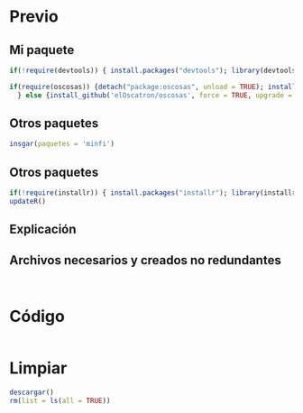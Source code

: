 # Previo
## Mi paquete
```r
if(!require(devtools)) { install.packages("devtools"); library(devtools) }

if(require(oscosas)) {detach("package:oscosas", unload = TRUE); install_github('elOscatron/oscosas', force = TRUE, upgrade = FALSE); library(oscosas)
  } else {install_github('elOscatron/oscosas', force = TRUE, upgrade = TRUE); library(oscosas)}
```

## Otros paquetes
```r
insgar(paquetes = 'minfi')
```

## Otros paquetes
```r
if(!require(installr)) { install.packages("installr"); library(installr) }
updateR()
```

## Explicación

## Archivos necesarios y creados no redundantes
```r

```


```r

```


# Código
```r

```


# Limpiar
```r
descargar()
rm(list = ls(all = TRUE))
```


